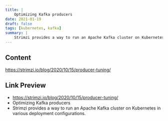 ```yaml
---
title: |
    Optimizing Kafka producers
date: 2021-01-19
draft: false
tags: [kubernetes, kafka]
summary: |
    Strimzi provides a way to run an Apache Kafka cluster on Kubernetes in various deployment configurations.
---
```


## Content

https://strimzi.io/blog/2020/10/15/producer-tuning/

## Link Preview

- https://strimzi.io/blog/2020/10/15/producer-tuning/
- Optimizing Kafka producers
- Strimzi provides a way to run an Apache Kafka cluster on Kubernetes in various deployment configurations.
